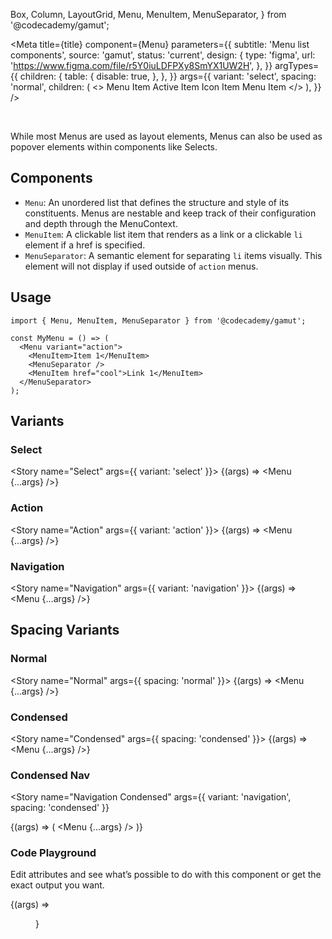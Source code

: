   Box,
  Column,
  LayoutGrid,
  Menu,
  MenuItem,
  MenuSeparator,
} from '@codecademy/gamut';

<Meta
  title={title}
  component={Menu}
  parameters={{
    subtitle: 'Menu list components',
    source: 'gamut',
    status: 'current',
    design: {
      type: 'figma',
      url: 'https://www.figma.com/file/r5Y0iuLDFPXy8SmYX1UW2H',
    },
  }}
  argTypes={{
    children: {
      table: {
        disable: true,
      },
    },
  }}
  args={{
    variant: 'select',
    spacing: 'normal',
    children: (
      <>
        <MenuItem>Menu Item</MenuItem>
        <MenuItem active>Active Item</MenuItem>
        <MenuSeparator />
        <MenuItem icon={MultipleUsersIcon}>Icon Item</MenuItem>
        <MenuItem>Menu Item</MenuItem>
      </>
    ),
  }}
/>

<br />

While most Menus are used as layout elements, Menus can also be used as popover elements within components like Selects.

## Components

- `Menu`: An unordered list that defines the structure and style of its constituents. Menus are nestable and keep track of their configuration and depth through the MenuContext.
- `MenuItem`: A clickable list item that renders as a link or a clickable `li` element if a href is specified.
- `MenuSeparator`: A semantic element for separating `li` items visually. This element will not display if used outside of `action` menus.

## Usage

```tsx
import { Menu, MenuItem, MenuSeparator } from '@codecademy/gamut';

const MyMenu = () => (
  <Menu variant="action">
    <MenuItem>Item 1</MenuItem>
    <MenuSeparator />
    <MenuItem href="cool">Link 1</MenuItem>
  </MenuSeparator>
);
```

## Variants

<LayoutGrid gap={32} py={24}>
<Column size={4} variant={false}>

### Select

<Story name="Select" args={{ variant: 'select' }}>
  {(args) => <Menu {...args} />}
</Story>

</Column>
<Column size={4} variant={false}>

### Action

<Story name="Action" args={{ variant: 'action' }}>
  {(args) => <Menu {...args} />}
</Story>

</Column>
<Column size={4} variant={false}>

### Navigation

<Story name="Navigation" args={{ variant: 'navigation' }}>
  {(args) => <Menu {...args} />}
</Story>

</Column>
</LayoutGrid>

## Spacing Variants

<LayoutGrid gap={32} py={24}>
<Column size={4} variant={false}>

### Normal

<Story name="Normal" args={{ spacing: 'normal' }}>
  {(args) => <Menu {...args} />}
</Story>

</Column>
<Column size={4} variant={false}>

### Condensed

<Story name="Condensed" args={{ spacing: 'condensed' }}>
  {(args) => <Menu {...args} />}
</Story>

</Column>
<Column size={4} variant={false}>

### Condensed Nav

<Story
  name="Navigation Condensed"
  args={{ variant: 'navigation', spacing: 'condensed' }}
>
  {(args) => (
    <Box mt={8}>
      <Menu {...args} />
    </Box>
  )}
</Story>

</Column>
</LayoutGrid>

### Code Playground

Edit attributes and see what’s possible to do with this component or get the exact output you want.

<Canvas>
  <Story name="Menu">{(args) => <Menu {...args} />}</Story>
</Canvas>

<PropsTable story="Menu" />
